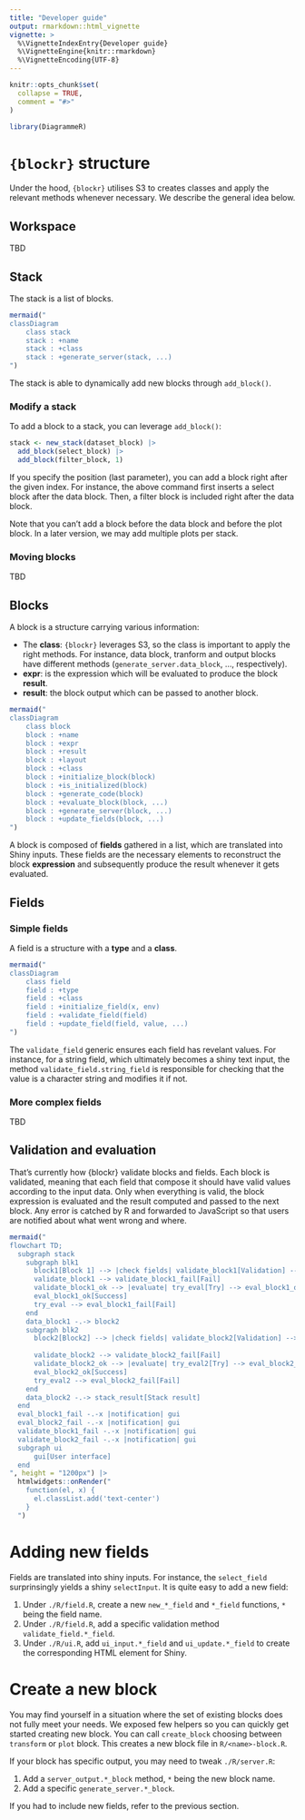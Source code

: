 ```yaml
---
title: "Developer guide"
output: rmarkdown::html_vignette
vignette: >
  %\VignetteIndexEntry{Developer guide}
  %\VignetteEngine{knitr::rmarkdown}
  %\VignetteEncoding{UTF-8}
---
```


```r
knitr::opts_chunk$set(
  collapse = TRUE,
  comment = "#>"
)
```

```r
library(DiagrammeR)
```

# `{blockr}` structure

Under the hood, `{blockr}` utilises S3 to creates classes and apply the relevant methods
whenever necessary. We describe the general idea below.

## Workspace

TBD

## Stack

The stack is a list of blocks.

```r
mermaid("
classDiagram
    class stack
    stack : +name
    stack : +class
    stack : +generate_server(stack, ...)
")
```

The stack is able to dynamically add new blocks through `add_block()`.

### Modify a stack

To add a block to a stack, you can leverage `add_block()`:

```r
stack <- new_stack(dataset_block) |>
  add_block(select_block) |>
  add_block(filter_block, 1)
```

If you specify the position (last parameter), you can add a block right 
after the given index. For instance, the above command first inserts
a select block after the data block. Then, a filter block is included
right after the data block.

Note that you can't add a block before the data block and 
before the plot block. In a later version, we may add multiple
plots per stack.

### Moving blocks

TBD

## Blocks

A block is a structure carrying various information:

- The __class__: `{blockr}` leverages S3, so the class is important to apply
the right methods. For instance, data block, tranform and output blocks have different methods (`generate_server.data_block`, ..., respectively).
- __expr__: is the expression which will be evaluated to produce the block __result__.
- __result__: the block output which can be passed to another block.

```r
mermaid("
classDiagram
    class block
    block : +name
    block : +expr
    block : +result
    block : +layout
    block : +class
    block : +initialize_block(block)
    block : +is_initialized(block)
    block : +generate_code(block)
    block : +evaluate_block(block, ...)
    block : +generate_server(block, ...)
    block : +update_fields(block, ...)
")
```

A block is composed of __fields__ gathered in a list, which are translated into Shiny inputs.
These fields are the necessary elements to reconstruct the block __expression__ and subsequently
produce the result whenever it gets evaluated.

## Fields

### Simple fields

A field is a structure with a __type__ and a __class__.

```r
mermaid("
classDiagram
    class field
    field : +type
    field : +class
    field : +initialize_field(x, env)
    field : +validate_field(field)
    field : +update_field(field, value, ...)
")
```

The `validate_field` generic ensures each field has revelant values. For instance, for a string field,
which ultimately becomes a shiny text input, the method `validate_field.string_field` is responsible
for checking that the value is a character string and modifies it if not.

### More complex fields

TBD

## Validation and evaluation

That's currently how {blockr} validate blocks and fields. Each block is validated, meaning that each field that compose it should have valid values according to the input data. Only when everything is valid, the block expression is evaluated and the result computed and passed to the next block. Any error is catched by R and forwarded to JavaScript so that users are notified about what went wrong and where.

```r
mermaid("
flowchart TD;
  subgraph stack
    subgraph blk1
      block1[Block 1] --> |check fields| validate_block1[Validation] --> validate_block1_ok[OK]
      validate_block1 --> validate_block1_fail[Fail]
      validate_block1_ok --> |evaluate| try_eval[Try] --> eval_block1_ok[OK] --> data_block1[Data]
      eval_block1_ok[Success]
      try_eval --> eval_block1_fail[Fail]
    end
    data_block1 -.-> block2
    subgraph blk2
      block2[Block2] --> |check fields| validate_block2[Validation] --> validate_block2_ok[OK]
    
      validate_block2 --> validate_block2_fail[Fail]
      validate_block2_ok --> |evaluate| try_eval2[Try] --> eval_block2_ok[OK] --> data_block2[Data]
      eval_block2_ok[Success]
      try_eval2 --> eval_block2_fail[Fail]
    end
    data_block2 -.-> stack_result[Stack result]
  end
  eval_block1_fail -.-x |notification| gui
  eval_block2_fail -.-x |notification| gui
  validate_block1_fail -.-x |notification| gui
  validate_block2_fail -.-x |notification| gui
  subgraph ui
      gui[User interface]
  end
", height = "1200px") |>
  htmlwidgets::onRender("
    function(el, x) {
      el.classList.add('text-center')
    }
  ")
```

# Adding new fields

Fields are translated into shiny inputs. For instance, the `select_field` surprinsingly
yields a shiny `selectInput`. It is quite easy to add a new field:

1. Under `./R/field.R`, create a new `new_*_field` and `*_field` functions, `*` being the field name.
2. Under `./R/field.R`, add a specific validation method `validate_field.*_field`.
3. Under `./R/ui.R`, add `ui_input.*_field` and `ui_update.*_field` 
to create the corresponding HTML element for Shiny.

# Create a new block

You may find yourself in a situation where the set of existing blocks does not fully meet
your needs. We exposed few helpers so you can quickly get started creating new block. You can call
`create_block` choosing between `transform` or `plot` block. This creates a new block file
in `R/<name>-block.R`.

If your block has specific output, you may need to tweak `./R/server.R`:

1. Add a `server_output.*_block` method, `*` being the new block name.
2. Add a specific `generate_server.*_block`.

If you had to include new fields, refer to the previous section.

